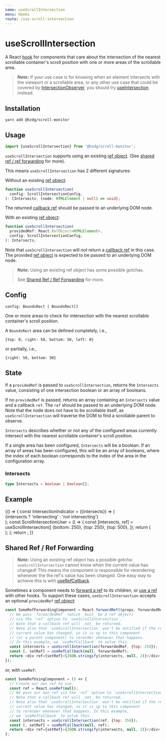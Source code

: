 ```yaml
---
name: useScrollIntersection
menu: Hooks
route: /use-scroll-intersection
---
```



# useScrollIntersection

A React [hook] for components that care about
the intersection of the nearest scrollable container's scroll position
with one or more areas of the scrollable area.

> **Note:**
> If your use case is for knowing when an element intersects with the viewport
> or a scrollable area, or any other use case that could be covered
> by [IntersectionObserver], you should try [useIntersection] instead.

## Installation

```shell
yarn add @hzdg/scroll-monitor
```

## Usage

```js
import {useScrollIntersection} from '@hzdg/scroll-monitor';
```

`useScrollIntersection` supports using an existing [ref object].
(See [shared ref / ref forwarding] for more).

This means `useScrollIntersection` has 2 different signatures:

Without an existing [ref object]:

```ts
function useScrollIntersection(
  config: ScrollIntersectionConfig,
): [Intersects, (node: HTMLElement | null) => void];
```

The returned [callback ref] should be passed to an underlying DOM node.

With an existing [ref object]:

```ts
function useScrollIntersection(
  providedRef: React.RefObject<HTMLElement>,
  config: ScrollIntersectionConfig,
): Intersects;
```

Note that `useScrollIntersection` will _not_ return a [callback ref] in
this case. The provided [ref object] is expected to be passed to an
underlying DOM node.

> **Note:** Using an existing ref object has some possible gotchas.
>
> See [Shared Ref / Ref Forwarding] for more.

## Config

`config: BoundsRect | BoundsRect[]`

One or more areas to check for intersection with
the nearest scrollable container's scroll position.

A `BoundsRect` area can be defined completely, i.e.,

`{top: 0, right: 50, bottom: 50, left: 0}`

or partially, i.e.,

`{right: 50, bottom: 50}`

## State

If a `providedRef` is passed to `useScrollIntersection`,
returns the `Intersects` value, consisting of one intersection
boolean or an array of booleans.

If no `providedRef` is passed, returns an array containing an `Intersects` value
and a callback `ref`. The `ref` should be passed to an underlying DOM node.
Note that the node does not have to be scrollable itself,
as `useScrollIntersection` will traverse the DOM to find
a scrollable parent to observe.

`Intersects` describes whether or not any of the configured areas
currently intersect with the nearest scrollable container's scroll position.

If a single area has been configured, `Intersects` will be a boolean.
If an array of areas has been configured, this will be an array of booleans,
where the index of each boolean corresponds to the index of the area in
the configuration array.

### Intersects

```ts
type Intersects = boolean | boolean[];
```

## Example

<Playground>
  {() => {
    const IntersectionIndicator = ({intersects}) => (
      <div
        style={{
          display: 'flex',
          justifyContent: 'center',
          alignItems: 'center',
          width: '100%',
          height: 250,
          fontSize: '2em',
          color: `${intersects ? 'white' : 'yellow'}`,
          background: `${intersects ? 'green' : 'red'}`,
        }}
      >
        {intersects ? 'intersecting' : 'not intersecting'}
      </div>
    );
    const ScrollIntersectionUser = () => {
      const [intersects, ref] = useScrollIntersection([
        {bottom: 250},
        {top: 250},
        {top: 500},
      ]);
      return (
        <div ref={ref} style={{overflow: 'scroll', width: '100%', height: 250}}>
          <IntersectionIndicator intersects={intersects[0]} />
          <IntersectionIndicator intersects={intersects[1]} />
          <IntersectionIndicator intersects={intersects[2]} />
        </div>
      );
    };
    return <ScrollIntersectionUser />;
  }}
</Playground>

## Shared Ref / Ref Forwarding

> **Note:** Using an existing ref object has a possible gotcha:
> `useScrollIntersection` cannot know when the current value has changed!
> This means the component is responsible for rerendering
> whenever the the ref's value has been changed.
> One easy way to achieve this is with [useRefCallback].

Sometimes a component needs to [forward a ref] to its children,
or [use a ref][useref] with other hooks.
To support these cases, `useScrollIntersection`
accepts an optional `providedRef` [ref object]:

```js
const SomeRefForwardingComponent = React.forwardRef((props, forwardedRef) => {
  // We pass `forwardedRef` (which _must_ be a ref object)
  // via the `ref` option to `useScrollIntersection`.
  // Note that a callback ref will _not_ be returned.
  // Note also that `useScrollIntersection` won't be notified if the ref's
  // current value has changed, so it is up to this component
  // (or a parent component) to rerender whenever that happens.
  // In this example, we `useRefCallback` to solve this.
  const intersects = useScrollIntersection(forwardedRef, {top: 250});
  const [, setRef] = useRefCallback(null, forwardedRef);
  return <div ref={setRef}>{JSON.stringify(intersects, null, 2)}</div>;
});
```

or, with `useRef`:

```js
const SomeRefUsingComponent = () => {
  // Create our own ref to use.
  const ref = React.useRef(null);
  // We pass our own ref via the `ref` option to `useScrollIntersection`.
  // Note that a callback ref will _not_ be returned.
  // Note also that `useScrollIntersection` won't be notified if the ref's
  // current value has changed, so it is up to this component
  // to rerender whenever that happens. In this example,
  // we `useRefCallback` to solve this.
  const intersects = useScrollIntersection(ref, {top: 250});
  const [, setRef] = useRefCallback(null, ref);
  return <div ref={setRef}>{JSON.stringify(intersects, null, 2)}</div>;
};
```

[hook]: https://reactjs.org/docs/hooks-overview.html
[ref]: https://reactjs.org/docs/refs-and-the-dom.html
[useref]: https://reactjs.org/docs/hooks-reference.html#useref
[ref object]: https://reactjs.org/docs/refs-and-the-dom.html#accessing-refs
[callback ref]: https://reactjs.org/docs/refs-and-the-dom.html#callback-refs
[forward a ref]: https://reactjs.org/docs/forwarding-refs.html
[intersectionobserver]: https://developer.mozilla.org/en-US/docs/Web/API/Intersection_Observer_API
[userefcallback]: /use-ref-callback
[useintersection]: /use-intersection
[installation]: #installation
[usage]: #usage
[config]: #config
[handler]: #handler
[state]: #state
[example]: #example
[shared ref / ref forwarding]: #shared-ref--ref-forwarding
